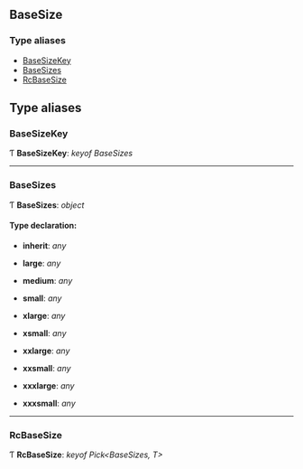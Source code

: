 <!-- This file generate automatically, should not modify that directly -->


<Meta title="API Reference/Typings/BaseSize" />

## BaseSize

### Type aliases

- [BaseSizeKey](#basesizekey)
- [BaseSizes](#basesizes)
- [RcBaseSize](#rcbasesize)

## Type aliases

### BaseSizeKey

Ƭ **BaseSizeKey**: _keyof BaseSizes_

---

### BaseSizes

Ƭ **BaseSizes**: _object_

#### Type declaration:

- **inherit**: _any_

- **large**: _any_

- **medium**: _any_

- **small**: _any_

- **xlarge**: _any_

- **xsmall**: _any_

- **xxlarge**: _any_

- **xxsmall**: _any_

- **xxxlarge**: _any_

- **xxxsmall**: _any_

---

### RcBaseSize

Ƭ **RcBaseSize**: _keyof Pick<BaseSizes, T>_
